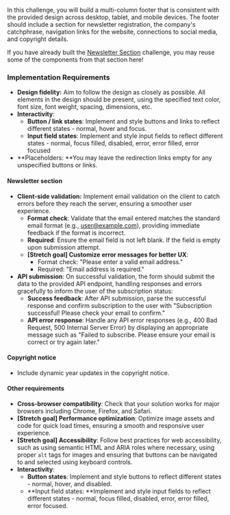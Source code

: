 In this challenge, you will build a multi-column footer that is consistent with the provided design across desktop, tablet, and mobile devices. The footer should include a section for newsletter registration, the company's catchphrase, navigation links for the website, connections to social media, and copyright details.

If you have already built the [Newsletter Section](/projects/challenges/newsletter-section) challenge, you may reuse some of the components from that section here!

### Implementation Requirements

- **Design fidelity:** Aim to follow the design as closely as possible. All elements in the design should be present, using the specified text color, font size, font weight, spacing, dimensions, etc.
- **Interactivity**:
  - **Button / link states**: Implement and style buttons and links to reflect different states - normal, hover and focus.
  - **Input field states**: Implement and style input fields to reflect different states - normal, focus filled, disabled, error, error filled, error focused
- **Placeholders: **You may leave the redirection links empty for any unspecified buttons or links.

#### Newsletter section

- **Client-side validation:** Implement email validation on the client to catch errors before they reach the server, ensuring a smoother user experience.
  - **Format check**: Validate that the email entered matches the standard email format (e.g., user@example.com), providing immediate feedback if the format is incorrect.
  - **Required**: Ensure the email field is not left blank. If the field is empty upon submission attempt.
  - **[Stretch goal] Customize error messages for better UX**:
    - Format check: "Please enter a valid email address."
    - Required: "Email address is required."
- **API submission**: On successful validation, the form should submit the data to the provided API endpoint, handling responses and errors gracefully to inform the user of the subscription status:
  - **Success feedback**: After API submission, parse the successful response and confirm subscription to the user with "Subscription successful! Please check your email to confirm."
  - **API error response**: Handle any API error responses (e.g., 400 Bad Request, 500 Internal Server Error) by displaying an appropriate message such as "Failed to subscribe. Please ensure your email is correct or try again later."

#### Copyright notice

- Include dynamic year updates in the copyright notice.

#### Other requirements

- **Cross-browser compatibility**: Check that your solution works for major browsers including Chrome, Firefox, and Safari.
- **[Stretch goal] Performance optimization**: Optimize image assets and code for quick load times, ensuring a smooth and responsive user experience.
- **[Stretch goal] Accessibility**: Follow best practices for web accessibility, such as using semantic HTML and ARIA roles where necessary, using proper `alt` tags for images and ensuring that buttons can be navigated to and selected using keyboard controls.
- **Interactivity**:
  - **Button states**: Implement and style buttons to reflect different states - normal, hover, and disabled.
  - **Input field states: **Implement and style input fields to reflect different states - normal, focus filled, disabled, error, error filled, error focused.
